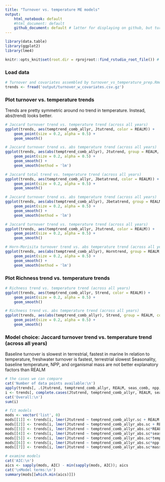 ```yaml
---
title: "Turnover vs. temperature ME models"
output: 
    html_notebook: default
    #html_document: default
    github_document: default # latter for displaying on github, but turning it on (or even putting this comment on the same line) disables auto-update of the html notebook
---
```


```r
library(data.table)
library(ggplot2)
library(lme4)

knitr::opts_knit$set(root.dir = rprojroot::find_rstudio_root_file()) # tell RStudio to use project root directory as the root for this notebook. Needed since we are storing code in a separate directory.
```

### Load data
```r
# Turnover and covariates assembled by turnover_vs_temperature_prep.Rmd
trends <- fread('output/turnover_w_covariates.csv.gz')
```


### Plot turnover vs. temperature trends
Trends are pretty symmetric around no trend in temperature. Instead, abs(trend) looks better.
```r
# Jaccard turnover trend vs. temperature trend (across all years)
ggplot(trends, aes(temptrend_comb_allyr, Jtutrend, color = REALM)) +
    geom_point(size = 0.2, alpha = 0.5) + 
    geom_smooth()

# Jaccard turnover trend vs. abs temperature trend (across all years)
ggplot(trends, aes(abs(temptrend_comb_allyr), Jtutrend, group = REALM, color = REALM)) +
    geom_point(size = 0.2, alpha = 0.5) + 
    geom_smooth() +
    geom_smooth(method = 'lm')

# Jaccard total trend vs. temperature trend (across all years)
ggplot(trends, aes(temptrend_comb_allyr, Jbetatrend, color = REALM)) +
    geom_point(size = 0.2, alpha = 0.5) + 
    geom_smooth()

# Jaccard turnover trend vs. abs temperature trend (across all years)
ggplot(trends, aes(abs(temptrend_comb_allyr), Jbetatrend, group = REALM, color = REALM)) +
    geom_point(size = 0.2, alpha = 0.5) + 
    geom_smooth() +
    geom_smooth(method = 'lm')

# Jaccard turnover trend vs. temperature trend (across all years)
ggplot(trends, aes(temptrend_comb_allyr, Jtutrend, color = REALM)) +
    geom_point(size = 0.2, alpha = 0.5) + 
    geom_smooth()

# Horn-Morisita turnover trend vs. abs temperature trend (across all years)
ggplot(trends, aes(abs(temptrend_comb_allyr), Horntrend, group = REALM, color = REALM)) +
    geom_point(size = 0.2, alpha = 0.5) + 
    geom_smooth() +
    geom_smooth(method = 'lm')


```

### Plot Richness trend vs. temperature trends
```r
# Richness trend vs. temperature trend (across all years)
ggplot(trends, aes(temptrend_comb_allyr, Strend, color = REALM)) +
    geom_point(size = 0.2, alpha = 0.5) + 
    geom_smooth()

# Richness trend vs. abs temperature trend (across all years)
ggplot(trends, aes(abs(temptrend_comb_allyr), Strend, group = REALM, color = REALM)) +
    geom_point(size = 0.2, alpha = 0.5) + 
    geom_smooth()
```

### Model choice: Jaccard turnover trend vs. temperature trend (across all years)
Baseline turnover is slowest in terrestrial, fastest in marine
In relation to temperature, freshwater turnover is fastest, terrestrial slowest
Seasonality, baseline temperature, NPP, and organismal mass are not better explanatory factors than REALM
```r
# the cases we can compare
cat('Number of data points available:\n')
apply(trends[, .(Jtutrend, temptrend_comb_allyr, REALM, seas_comb, npp, mass_geomean)], MARGIN = 2, FUN = function(x) sum(!is.na(x)))
i <- trends[, complete.cases(Jtutrend, temptrend_comb_allyr, REALM, seas_comb, npp, tempave_comb, mass_geomean)]
cat('Overall:\n')
sum(i) 

# fit models
mods <- vector('list', 0)
mods[[1]] <- trends[i, lmer(Jtutrend ~ temptrend_comb_allyr.sc + REALM + (1|STUDY_ID))]#, weights = 1/(Jtutrend_se_nz^2))]
mods[[2]] <- trends[i, lmer(Jtutrend ~ temptrend_comb_allyr_abs.sc + REALM + (1|STUDY_ID))] 
mods[[3]] <- trends[i, lmer(Jtutrend ~ temptrend_comb_allyr_abs.sc*REALM + (1|STUDY_ID))]
mods[[4]] <- trends[i, lmer(Jtutrend ~ temptrend_comb_allyr_abs.sc*seas_comb.sc + (1|STUDY_ID))]
mods[[5]] <- trends[i, lmer(Jtutrend ~ temptrend_comb_allyr_abs.sc*tempave_comb.sc + (1|STUDY_ID))]
mods[[6]] <- trends[i, lmer(Jtutrend ~ temptrend_comb_allyr_abs.sc*npp.sc + (1|STUDY_ID))]
mods[[7]] <- trends[i, lmer(Jtutrend ~ temptrend_comb_allyr_abs.sc*mass_geomean.sc + (1|STUDY_ID))]

# examine models
cat('AIC:\n')
aics <- sapply(mods, AIC) - min(sapply(mods, AIC)); aics
cat('\nModel terms:\n')
summary(mods[[which.min(aics)]])
```